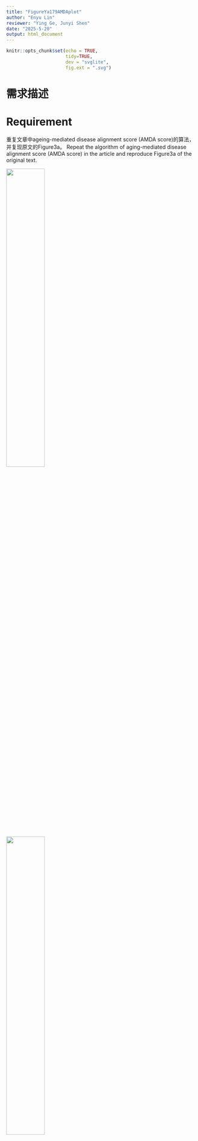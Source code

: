 ```yaml
---
title: "FigureYa179AMDAplot"
author: "Enyu Lin"
reviewer: "Ying Ge, Junyi Shen"
date: "2025-5-20"
output: html_document
---
```

```r
knitr::opts_chunk$set(echo = TRUE,
                      tidy=TRUE,
                      dev = "svglite",
                      fig.ext = ".svg")
```

# 需求描述

# Requirement

重复文章中ageing-mediated disease alignment score (AMDA score)的算法，并复现原文的Figure3a。
Repeat the algorithm of aging-mediated disease alignment score (AMDA score) in the article and reproduce Figure3a of the original text.

![](example1.jpg){width=45%}  

![](example2.jpg){width=45%}

Fig. 3 Association of ageing-associated gene expression changes with ageing diseases and lifespan. a Ageing-mediated disease alignment scores (AMDA scores) for different ageing (x axis) and disease data sets (y axis). Abbreviations: AD Alzheimer’s disease, CAD coronary artery disease, CPI cancer proliferation index, cross-cohort cross-cohort study of blood ageing, HMP human metabolic pathways, IR insulin resistance, LL longitudinal ageing data, MCI mild cognitive impairment; SAFHS, San Antonio Family Heart Study. 

出自<https://www.nature.com/articles/s41467-017-02395-2>
fromhttps://www.nature.com/articles/s41467-017-02395-2

# 应用场景

# Application Scenarios

把自己的数据跟衰老联系起来，肿瘤、非肿瘤领域都可以用起来。具体原理参考下文的“AMDA score算法讲解”。
Linking one's own data to aging can be applied in both oncology and non-oncology fields. The specific principle can be referred to in the "Explanation of AMDA score Algorithm" below.

适用于转录组数据，用文中的公式计算出样本的**AMDA score（量化衰老与疾病相关的指标）**，进行组间对比。
Applicable to transcriptome data, calculate the **AMDA score (an indicator quantifying aging and disease-related indicators) ** of the samples using the formula in the text, and conduct inter-group comparisons.

也可以用自己的数据画这种**带有局部二级标签**的热图。
You can also use your own data to draw such a heat map with local secondary labels.

# 环境设置

# Environment Setup


```r
source("install_dependencies.R")
pacman::p_load(svglite, ggplot2, magrittr,patchwork,Rmisc,Cairo,stringr,tidyr,tidyfst,data.table,rlist,Hmisc,grid,gtable,gridExtra,ggpubr)
```

加载R包
Load the R package

```r
library(DESeq2)
library(S4Vectors)
library(BiocParallel)

Sys.setenv(LANGUAGE = "en") #显示英文报错信息 # Display an English error message
options(stringsAsFactors = FALSE) #禁止chr转成factor  # prohibit chr from being converted to factor
```

> 如果你对AMDA score算法不感兴趣，只想画带二级分类标签的热图，就直接跳到“开始画图”。
> If you are not interested in the AMDA score algorithm and only want to draw a heat map with secondary classification labels, just jump directly to "Start Drawing".

# AMDA score算法讲解

# Explanation of the AMDA score Algorithm

要明白AMDA score得先看原文中的Figure 3a，其中分为两部分。
To understand AMDA score, one must first look at Figure 3a in the original text, which is divided into two parts.

- Part-1属于衰老基因集，是作者自己通过不同物种和组织经过年龄分层的多因素ANOVA进行计算所得的。衰老基因集包含了体现衰老信息的差异基因集，里面分为up和down（详见原文Supplementary Data）。衰老基因集是计算AMDA score的基础，但这个无法复现。因为衰老基因集是作者使用包括斑马鱼、非洲青鳉鱼、小鼠和人的各种组织以及纤维细胞系的基因组所计算得出的。所以，Part-1的基因集在Supplementary Data有提供，直接使用即可。
  Part-1 belongs to the aging gene set and was calculated by the author himself through multi-factor ANOVA with age stratification of different species and tissues. The aging gene set contains a set of differentially expressed genes that reflect aging information, which is divided into up and down (for details, see the original Supplementary Data). The aging gene set is the basis for calculating the AMDA score, but this cannot be reproduced. Because the aging gene set was calculated by the authors using the genomes of various tissues including zebrafish, African medaka, mice and humans, as well as fibroblast cell lines. So, the gene set of Part-1 is available in Supplementary Data and can be used directly.

- Part-2是包括cancer、cvd等各种疾病的病人基因组数据，通过不同的分组策略（见原文Supplementary Table 5）后进行差异基因分析（Deseq2)。然后将差异结果里的log2 Foldchange（原文里描述的是Foldchange，其实实际上是log2FC）在进行normalization（详见下文**"计算AMDA score"**），最后得出取值范围为[-1,1]的log2FC值。
  Part-2 is genomic data of patients with various diseases including cancer and cvd, and differential gene analysis (Deseq2) was conducted after different grouping strategies (see Supplementary Table 5). Then, the log2 Foldchange in the difference results (described as Foldchange in the original text, but in fact it is log2FC) is subjected to normalization (for details, see below **" Calculating AMDA score"**). Finally, a log2FC value with a range of [-1,1] is obtained.

**AMDA score公式的分子部分表示某个病种中匹配到某个基因集中up组的差异基因的rank normalization后的log2FC值的和，减去匹配到down组的差异基因的log2FC的和。分母则是这个基因集中up和down组基因的总数量。**
The molecular part of the AMDA score formula represents the sum of log2FC values after rank normalization of the differentially expressed genes matched to the up group in a certain gene set in a certain disease, minus the sum of log2FC values of the differentially expressed genes matched to the down group. The denominator represents the total number of genes in the up and down groups of this gene set. 

![](example3.jpg){width=50%}

下面以Part-2里的一种疾病为例，展示AMDA score 的计算过程。这里使用**TCGA-BLCA**的转录组数据进行计算（**为什么不用原文中所用的ICGC-BLCA数据，见文末 Q & A**）
The following takes a disease in Part-2 as an example to demonstrate the calculation process of the AMDA score. Here, the transcriptome data of **TCGA-BLCA** is used for calculation (**Why not use the ICGC-BLCA data used in the original text, see Q&A at the end of the text** )

# 输入数据预处理

# Input data preprocessing

实际应用时，如果已经准备好了基因表达矩阵，可跳过这步，直接进入“差异表达分析”。如果已经做好差异表达分析，就直接进入“输入文件”。
In practical application, if the gene expression matrix has already been prepared, this step can be skipped and you can directly enter "Differential expression Analysis". If the differential expression analysis has been completed, directly enter the "Input File".

中间文件已上传至微云<https://share.weiyun.com/c1ToPq7z>
Cloud is a kind of intermediate files uploaded to < https://share.weiyun.com/c1ToPq7z >

## 清洗TCGA-BLCA数据

## Clean the TCGA-BLCA data

这里为了复现原文，因此提取与原文匹配的样本名，用到ICGC-BLCA的转录组数据，但不用里面的raw.count。因ICGC-BLCA数据过大（1.67G），这里不再运行。感兴趣的小伙伴可以自己下载数据放入当前目录内运行。
Here, in order to reproduce the original text, sample names that match the original text are extracted, using the transcriptome data of ICGC-BLCA, but not the raw.count inside. Because the ICGC-BLCA data is too large (1.67G), it is no longer running here. Interested friends can download the data themselves and run it in the current directory.

```r
## 加载ICGC-BLCA的转录组数据
## Load the transcriptome data of ICGC-BLCA
exp <- read.delim("exp_seq.BLCA-US.tsv") #ICGC-BLCA的转录组数据 # Transcriptome data of ICGC-BLCA
## 提取对应的列进行宽数据转换
## Extract the corresponding columns for wide data transformation
tmp=exp[,c(5,8,10)] 
tmp=unique(tmp)
tmp=tmp[!tmp$gene_id=='?',]
tmp = data.table(tmp)
ans = tmp[,list(raw_read_count=mean(raw_read_count)), by = 'submitted_sample_id,gene_id']
rna<-spread(ans,key='submitted_sample_id',value="raw_read_count",fill = NA)
table(str_sub(colnames(rna),14,15)) 
# 与文章中的paired样本数量相符
# Consistent with the number of paired samples in the article

## 分离对照组
## Separate the control group
rna=as.data.frame(rna) 
control=rna[,str_sub(colnames(rna),14,15)=='11'] 
row.names(control)=rna[,1]
## 分离肿瘤组
## Isolate the tumor group
cases=rna[,(str_sub(colnames(rna),end=12)%in%str_sub(colnames(control),end=12))&(str_sub(colnames(rna),14,15)=='01')] 
cases=cases[,c(-1,-3)]
row.names(cases)=rna[,1]
table(duplicated(colnames(cases))) 
table((str_sub(colnames(cases),end=12))==(str_sub(colnames(control),end=12))) 
colnames(cases)=str_sub(colnames(cases),end=15)
colnames(control)=str_sub(colnames(control),end=15)
save(cases,file='BLCA_cases.Rdata')
save(control,file='BLCA_control.Rdata')
```

为了方便可以直接导入我整理好的与文章中匹配的17对BLCA样本
For convenience, you can directly import the 17 pairs of BLCA samples that I have sorted out and match the article

```r
## 导入用ICGC-BLCA数据整理好的17对配对好的样本
## Import 17 pairs of paired samples that have been organized using ICGC-BLCA data
(load(file='BLCA_cases.Rdata'))
(load(file='BLCA_control.Rdata'))

## 导入TCGA-BLCA的转录组数据进行样本配对
## Import the transcriptome data of TCGA-BLCA for sample pairing
HTSeq_Counts <- read.delim("HTSeq - Counts.merge.txt") #TCGA-BLCA的转录组数据  # Transcriptome data of TCGA-BLCA
colnames(HTSeq_Counts)%<>%str_replace_all('[/.]',"-")
table(str_sub(colnames(HTSeq_Counts),end=15)%in% colnames(cases))

# 提取肿瘤样本
# Extract tumor samples
cases_tcga=HTSeq_Counts[,str_sub(colnames(HTSeq_Counts),end=15)%in% colnames(cases)]
cases_tcga$ENSG=HTSeq_Counts[,1]
cases_tcga <- separate(cases_tcga,ENSG,into = "ENSG",sep = "[.]")
cases_tcga=cases_tcga[str_sub(cases_tcga$ENSG,1,4)=="ENSG",]
cases_tcga=cases_tcga[,c(-12,-19)] #去掉两个重复样本  # Remove two duplicate samples
write.csv(cases_tcga, "easy_input_case.csv", quote = F)

# 提取control样本
# Extract the control sample
control_tcga=HTSeq_Counts[,str_sub(colnames(HTSeq_Counts),end=15)%in% colnames(control)]
control_tcga$ENSG=HTSeq_Counts[,1]
control_tcga <- separate(control_tcga,ENSG,into = "ENSG",sep = "[.]")
control_tcga=control_tcga[str_sub(control_tcga$ENSG,1,4)=="ENSG",]
table(duplicated(control_tcga$ENSG)) #ENSG没有重复 #ENSG has no repetition
write.csv(control_tcga, "easy_input_control.csv", quote = F)
```

## 差异表达分析

## Differential expression analysis

使用DEseq2，与原文一致，对TCGA-BLCA转录组进行差异表达分析。其中基因的row.count数没有进行过滤（比如某基因row.count总和<1的剔除），因为不影响差异结果（已验证）。
Using DEseq2, consistent with the original text, differential expression analysis of the TCGA-BLCA transcriptome was conducted. Among them, the row.count number of genes was not filtered (for example, the elimination of a certain gene whose row.count sum is less than 1), because it does not affect the difference result (verified).

```r
# 加载基因表达矩阵
# Load the gene expression matrix
# 肿瘤组
# Tumor Group
cases_tcga <- read.csv("easy_input_case.csv", row.names = 1, header = T, check.names = F)
cases_tcga[1:3, 1:3]

# 对照组
# Control Group
control_tcga <- read.csv("easy_input_control.csv", row.names = 1, header = T, check.names = F)
control_tcga[1:3, 1:3]

## 合并肿瘤组和对照组
## The combined tumor group and the control group
rownames(cases_tcga)=cases_tcga$ENSG
cases_tcga=cases_tcga[,-ncol(cases_tcga)]
rownames(control_tcga)=control_tcga$ENSG
control_tcga=control_tcga[,-ncol(control_tcga)]
mRNA=cbind(cases_tcga,control_tcga)
type_tissue<-ifelse(as.numeric(substr(colnames(mRNA),14,15)) < 10,'tumor','normal')
table(type_tissue)
type_tissue=relevel(factor(type_tissue),ref = "normal")
mRNA=round(mRNA,digits=0) #数据取整，DESeq2需要整数counts # Data rounding: DESeq2 requires integer counts
colData <- data.frame(row.names=colnames(mRNA), 
                      type=c(type_tissue))  #样本名+类别标签   # Sample name + category label

## 构建dds矩阵
## Build the dds matrix
dds <- DESeqDataSetFromMatrix(countData = mRNA, 
                              colData = colData, 
                              design = ~ type) 

## 差异分析较久，创建文件方便保存结果
## The difference analysis takes a long time. Creating a file is convenient for saving the results
tmp_f=file.path('mRNA.DESeq2-dds.Rdata') 
register(SnowParam(6)) #设置多线程  # sets multithreading
if(!file.exists(tmp_f)){
  dds <- DESeq(dds,parallel = T) #进行DESeq差异分析：估计大小因素，估算分散度，gene-wise分散估计，均值-色散关系，最终的分散估计(与原文描述一致)  ## conduct DESeq variance analysis: estimate size factor, estimate dispersion, gene-wise dispersion estimation, mean-dispersion relationship, final dispersion estimation (consistent with the original description)
  save(dds,file = tmp_f)
} #最耗时（已启用多线程） # Most time-consuming (Multithreading enabled)
```

```r
load('mRNA.DESeq2-dds.Rdata')
res <- results(dds, tidy = F)
DEG =as.data.frame(res) #转为数据框  # Convert to Data Frame
head(DEG)
write.csv(DEG, file = "easy_input_DEG.csv") #保存差异基因  # save the differential genes
```

## 对log2FC进行标准化，并对比原文提供的经标准化后的log2FC结果

## Standardize the log2FC and compare it with the standardized log2FC results provided in the original text

这里使用上面计算的log2Foldchange(原文里描述的是Foldchange，实际上是log2FC(**已证实，详见 Q & A**))进行rank normalization
**（原文里是先把所有disease的log2FC进行quantile normalization，再进行单个disease的rank normalization，因为这里只演示一个diseases所以无需进行quantile normalization）**
Here, rank normalization is performed using the log2Foldchange calculated above (the original text describes Foldchange, but in fact, it is log2FC(** confirmed, see Q&A **))
First, quantile normalization is performed on the log2FC of all diseases, and then rank normalization is carried out on individual diseases. Since only one disease is being demonstrated here, there is no need for quantile normalization

- STEP1: 先取绝对值进行大小排列，然后经(r-1)/(R-1)变换得出取值范围为[0,1]的log2FC值（**为什么是(r-1)/(R-1)变换而不是r/R变化，详见Q & A**）。
  STEP1: First, take the absolute value and sort it by size. Then, perform the (r-1)/(r-1) transformation to obtain the log2FC value with a range of [0,1] (** Why it is the (r-1)/(r-1) transformation instead of the r/R change, see Q&A **).
- STEP2: 将取值范围为[0,1]的log2FC值加上log2FC值原有的正负号，使其取值范围变为[-1,1]。
  STEP2: Add the original sign of the log2FC value with a value range of [0,1] to change its value range to [-1,1].

文章提供了一个包含3032个基因的几乎所有diseases（除了Cancer-CPI）的经标准化后的log2FC值（位于Supplementary Data S2）。这个文件与文中Figure3a中AMDA score无关，我们只用它来验证log2FC标准化的结果。
The article provides a standardized log2FC value for almost all diseases (except Cancer-CPI) containing 3032 genes (located in Supplementary Data S2). This file has nothing to do with the AMDA score in Figure3a in the text. We only use it to verify the results of log2FC standardization.

```r
##导入文章提供的经过标准化后的log2FC值,进行匹配
##Import the standardized log2FC values provided in the article and perform matching
ori=read.csv("41467_2017_2395_MOESM5_ESM/Supplementary Data S2/DiseaseAlignment-1-4+5/normalizedFoldChanges.csv")
DEG=read.csv("easy_input_DEG.csv")
row.names(DEG)=DEG[,1]
DEG=DEG[,-1]
all_DEG=DEG[ori$X,]
all_DEG$val=ori$cancer.bladder
all_DEG$absval=abs(ori$cancer.bladder)
all_DEG$Foldchange=abs(all_DEG$log2FoldChange) #绝对值log2FC # Absolute value log2FC
all_DEG=all_DEG[complete.cases(all_DEG),]
all_DEG=all_DEG[order(all_DEG$Foldchange),] #标准化 # normalized
all_DEG$rank=c(0:(nrow(all_DEG)-1))/(nrow(all_DEG)-1) #是0开始的 # starts from 0
all_DEG$rank=all_DEG$rank*all_DEG$log2FoldChange/abs(all_DEG$log2FoldChange) #加上正负号  # plus plus or minus sign
```

画图查看相关性
Draw a graph to check the correlation

```r
ggplot(data=all_DEG, aes(x=rank, y=val)) + 
  geom_point(color="#ffb549") + 
  stat_smooth(method="lm",se=T) 
#基本吻合
# Basically consistent
cor.test(all_DEG$rank,all_DEG$val,method="pearson") 
#相关系数>0.9
# Correlation coefficient >0.9
```

# 输入文件

# Input File

需要用到差异表达分析结果和衰老基因集：
The results of differential expression analysis and the aging gene set are needed:

- 衰老基因集，用例文附件提供的多个文本文件，位于当前文件夹里的41467_2017_2395_MOESM5_ESM/Supplementary Data S2/DEGs/1-4+5/
  Aging gene set, using multiple text files provided in the example attachment, located in the current folder 41467_2017_2395_MOESM5_ESM/Supplementary Data S2/DEGs/1-4+5/
- easy_input_DEG.csv，前面用DESeq2获得的差异表达分析结果。
  easy_input_DEG.csv, the differential expression analysis results obtained earlier using DESeq2

## 导入原文提供的所有衰老基因集

## Import all the aging gene sets provided in the original text

可以把这套衰老基因集用到自己的paper里，记得引用原文哦～
You can apply this aging gene set to your own paper. Remember to quote the original text

```r
metabolic <- read.csv("41467_2017_2395_MOESM5_ESM/Supplementary Data S2/DEGs/1-4+5/metabolic.txt", sep="")
breast <- read.csv("41467_2017_2395_MOESM5_ESM/Supplementary Data S2/DEGs/1-4+5/human-breast.txt", sep="")
skin <- read.csv("41467_2017_2395_MOESM5_ESM/Supplementary Data S2/DEGs/1-4+5/human-skin.txt", sep="")
human.daa <- read.csv("41467_2017_2395_MOESM5_ESM/Supplementary Data S2/DEGs/1-4+5/human-daa.txt", sep="")
human.muscle <- read.csv("41467_2017_2395_MOESM5_ESM/Supplementary Data S2/DEGs/1-4+5/human-muscle.txt", sep="")
metabolic <- read.csv("41467_2017_2395_MOESM5_ESM/Supplementary Data S2/DEGs/1-4+5/metabolic.txt", sep="")
SAFHS <- read.csv("41467_2017_2395_MOESM5_ESM/Supplementary Data S2/DEGs/1-4+5/human-blood-SAFHS.txt", sep="")
mouse.blood <- read.csv("41467_2017_2395_MOESM5_ESM/Supplementary Data S2/DEGs/1-4+5/mouse-blood.txt", sep="")
go <- read.csv("41467_2017_2395_MOESM5_ESM/Supplementary Data S2/DEGs/1-4+5/go.txt", sep="")
danio.brain <- read.csv("41467_2017_2395_MOESM5_ESM/Supplementary Data S2/DEGs/1-4+5/danio-brain.txt", sep="")
data.list=list.files('41467_2017_2395_MOESM5_ESM/Supplementary Data S2/DEGs/1-4+5/',pattern="*.txt")
all=list()
for (i in 1:length(data.list)){
  x=read.csv(paste0('41467_2017_2395_MOESM5_ESM/Supplementary Data S2/DEGs/1-4+5/',data.list[i]),sep="")
  up=x[1:which(x$Up.=="Down:")-1,1]
  if(isEmpty(which(x$Up.=="Other:"))) {
    down=x[which(x$Up.=="Down:")+1:nrow(x),1]
  } else{
    down=x[((which(x$Up.=="Down:")+1):(which(x$Up.=="Other:")-1)),1]
    all[[i]]=list(data.list[i],up,down)}}
```

## 加载差异表达分析结果

## Load the results of differential expression analysis

```r
DEG <- read.csv("easy_input_DEG.csv", row.names = 1)
head(DEG)
```

# 计算AMDA score和p值

# Calculate the AMDA score and P-value

使用标准化后的log2FC值计算AMDA.score并计算p值。计算结果与原文的AMDA score基本吻合，偏差来源分析见Q & A。
Calculate the AMDA.score using the standardized log2FC value and calculate the p-value. The calculation results are basically consistent with the AMDA score of the original text. The analysis of the source of deviation can be found in Q&A.

```r
test=data.frame()
for (i in 1:length(data.list)) {
  n=unlist(all[[i]][1]) #name
  x=unlist(all[[i]][2]) #up
  y=unlist(all[[i]][3]) #down
  xx=table(x%in% row.names(DEG))
  yy=table(y%in% row.names(DEG))
  all_DEG=DEG[c(x,y),] #合并up和down基因集  # Merge the up and down gene sets
  all_DEG=all_DEG[complete.cases(all_DEG),] 
  all_DEG$Foldchange=abs(all_DEG$log2FoldChange) #绝对值log2FC  # Absolute value log2FC
  all_DEG=all_DEG[order(all_DEG$Foldchange),] #标准化  # Standardization
  all_DEG$rank=c(0:(nrow(all_DEG)-1))/(nrow(all_DEG)-1) #0开始 #start from 0
  all_DEG$rank=all_DEG$rank*all_DEG$log2FoldChange/abs(all_DEG$log2FoldChange)
  res=(sum(na.omit(all_DEG[x,"rank"]))-sum(na.omit(all_DEG[y,"rank"])))/length(c(x,y))
  a=wilcox.test(na.omit(all_DEG[x,"rank"]),na.omit(all_DEG[y,"rank"]),paired = FALSE, exact = F, correct = TRUE,conf.int = FALSE, conf.level = 0.95) 
  #Wilcoxon rank-sum test of normalized foldchanges of genes from a disease data sets between ageing-repressed and ageing-induced genes(原文)
  test=rbind(test,cbind(n,res,a[["p.value"]],xx["TRUE"]/sum(xx),yy["TRUE"]/sum(yy)))
}
rownames(test)=c(1:nrow(test))
colnames(test)=c('fact',"AMDA.score",'AMDA.padj',"up%",'down%')
test$AMDA.score%<>% as.numeric()
test$AMDA.padj%<>% as.numeric()

# 把AMDA score保存到文件
# Save AMDA score to file
write.csv(test, "AMDAscore_output.csv", row.names = F, quote = F)
```

## 导入原文的AMDA score进行比较

## Import the AMDA score of the original text for comparison

```r
AMDA <- read.csv("41467_2017_2395_MOESM5_ESM/Supplementary Data S2/DiseaseAlignment-1-4+5/AMDA-dirs.csv")
test$oriAMDA=AMDA$cancer.bladder
ggplot(test,aes(x=AMDA.score, y=oriAMDA)) +
  geom_point(color="#ffb549") + 
  stat_smooth(method="lm",se=T)
cor.test(test$AMDA.score,test$oriAMDA,method="pearson")  
```

这里算出的AMDA score跟原文的相关系数为0.967。
The correlation coefficient between the AMDA score calculated here and the original text is 0.967.

# 开始画图

# Start drawing

以上BLCA的AMDA score对应图中的一行。实际应用时，如果有多组对比，可以像例文那样用热图展示；如果只有一组对比，可以换成柱形图或lollipop等方式展示。
The above BLCA AMDA score corresponds to one row in the graph. In practical applications, if there are multiple sets of comparisons, they can be presented using heat maps as in the example text. If there is only one set of comparisons, they can be presented in the form of bar charts or lollipops, etc.

这里复现文中的Figure 3a的带局部二级标签的heatmap
Here, the heatmap with local secondary labels of Figure 3a in the text is reproduced

## 输入文件预处理

## Input file preprocessing

直接使用**文章的Supplementary Data S2的数据**复现Figure 3a，对照图来理解语句的含义。
Reproduce Figure 3a directly using the Data in Supplementary Data S2 of the article, and understand the meaning of the sentences by referring to the figure.

```r
AMDA <- read.csv("41467_2017_2395_MOESM5_ESM/Supplementary Data S2/DiseaseAlignment-1-4+5/AMDA-dirs.csv") #导入文中数据进行比对  # Import the data in the text for comparison
head(AMDA)

AMDA$X%<>%str_sub(end=-5)
heat <- pivot_longer(AMDA,-X, 
                      names_to = "diseases", values_to = "AMDA.score")
heat <- as.data.frame(heat)
Cancer <- heat$diseases[1:14]
Cardiovasculardiseases <- heat$diseases[15:21]
Neurodeg.diseases <- heat$diseases[22:26]
Type2diabetes <- heat$diseases[27:30]
Ageingsignature <- c('metabolic',"kegg","go")
Speciesageing <- c("danio-liver","danio-brain","danio-skin",
                "notho-liver","notho-brain","notho-skin",
                "mouse-liver","mouse-brain","mouse-skin","mouse-blood",
                "human-skin","human-blood","fibroblasts")
Externalhumandata=c("human-blood-cross-cohort","human-blood-SAFHS","human-muscle","human-brain","human-breast","human-daa")
LL=c("notho-longitudinal","mouse-longitudinal")

heat$xx <- ifelse(heat$X%in%Ageingsignature,"Ageingsignature",
              ifelse(heat$X%in%Speciesageing,"Speciesageing",
                     ifelse(heat$X%in%Externalhumandata,"Externalhumandata","LL")
                     )
              )
heat$yy <- ifelse(heat$diseases%in%Cancer,"Cancer",
              ifelse(heat$diseases%in%Cardiovasculardiseases,"Cardiovasculardiseases",
                     ifelse(heat$diseases%in%Type2diabetes,"Type2diabetes","Neurodeg.diseases")
              )
)

heat$xx%<>%factor(levels = c("Ageingsignature","Speciesageing","Externalhumandata","LL"),ordered = T)
heat$yy%<>%factor(levels = c("Neurodeg.diseases","Type2diabetes","Cardiovasculardiseases","Cancer"),ordered = T)
heat$X%<>%factor(levels = c("go","kegg","metabolic","danio-liver","danio-brain","danio-skin",
                            "notho-liver","notho-brain","notho-skin",
                            "mouse-liver","mouse-brain","mouse-skin","mouse-blood",
                            "human-skin","human-blood","fibroblasts",
                            "human-blood-cross-cohort","human-blood-SAFHS",
                            "human-muscle","human-brain","human-breast","human-daa",
                            "notho-longitudinal","mouse-longitudinal"),ordered = T,
                 labels = c("Gene ontology","KEGG pathway","HMP",
                            "Liver","Brain","Skin",
                            " Liver"," Brain"," Skin",
                            "  Liver","  Brain","  Skin","Blood",
                            "   Skin"," Blood","Fibroblasts",
                            "   Blood (cross-cohort)","Blood (SAFHS)","Muscle","   Brain","Breast","Digital ageing atlas",
                            "N. furzeri fin","M. musculus ear"
                 ))
heat$diseases%<>%factor(levels = c(sort(names(table(heat[heat$yy=='Cancer',"diseases"])),decreasing = T),
                                   sort(names(table(heat[heat$yy=='Cardiovasculardiseases',"diseases"])),decreasing = T),
                                   sort(names(table(heat[heat$yy=='Type2diabetes',"diseases"])),decreasing = T),
                                   sort(names(table(heat[heat$yy=='Neurodeg.diseases',"diseases"])),decreasing = T)),ordered = T,
                                   labels = c("Uterus","Skin","Prostate","Pancreas","Lung","Liver","
                                              Kidney","Head & neck","CPI","Colon & rectum",
                                              "Breast","Brain","Blood","Bladder","Stroke - blood 2","Stroke - blood 1",
                                              "Infarct - blood","Hypertension - blood","Heart failure - artery","CAD - plaque",
                                              "CAD - blood","IR - adipose tissue",
                                              "Diabetes - liver","Diabetes - islets 2","Diabetes - islets 1",
                                              "Parkinson - blood 2","Parkinson - blood 1",
                                              "MCI - blood","AD - brain","AD - blood")
                        )

# x轴二级分类标签
# X-axis Secondary Classification labels
tableGL <- data.frame(group=c(1:13),labels=rep(NA,13),subgroup=c(rep("D. rerio",3),rep("N. furzeri",3),rep("M. musculus",4),rep("H. sapiens",3)))
tableGL$subgroup%<>%factor(levels = c("D. rerio","N. furzeri","M. musculus","H. sapiens"))

labx <- c(Ageingsignature=paste("Ageing","\n","signature"),Speciesageing='Species ageing (JenAge data)',Externalhumandata=paste("External human","\n","data"),LL="LL")

# y轴二级分类标签
# Y-axis secondary classification label
laby <- c(Cardiovasculardiseases=paste("Cardiovascular","\n","diseases"),
       Type2diabetes=paste("Type2","\n","diabetes"),
       Neurodeg.diseases=paste("Neurodeg.","\n","diseases"),
       Cancer="Cancer")
```

## 画主图

## Draw the main image

```r
s <- 10 #统一字体大小 # Uniform font size
p_cor.order <- ggplot(heat, aes(X, diseases)) + 
  geom_tile(aes(fill = round(AMDA.score,2)))+
  theme(axis.text.y =element_text(size=s,face = "bold",margin = margin(r =5)),
        axis.title = element_blank(),
        axis.text.x = element_text(angle=90,hjust =1,vjust = 0.3,face = "bold",size=s,margin = margin(t =5)),
        legend.key.height =  unit(0.2, "inch"),
        legend.key.width  =  unit(0.25, "inch"),
        legend.text = element_text(size=s-0.2),
        legend.background = element_blank(),
        legend.title=element_text(angle=90,vjust = -0.5,hjust = 0.5),
        plot.margin = unit(c(1,2,1,1), "lines")
        ) +
  scale_fill_gradientn(limits = c(-0.42, 0.42),na.value="#ff0000",
                       breaks = c(-0.4, -0.2,0,0.2,0.4),
                       labels = c("<-0.4", "-0.2","0","0.2",">0.4"),
                       values=c(0,0.1,0.5,0.9,1),
                       colours = c('#0000ff','#0000ff','#ffffff','#ff351c', '#ff0000')
                       )+
  guides(fill = guide_colourbar(title="AMDA score",title.position = 'right'))

# 加二级分类标签 
# Add secondary classification tags
p1 <- p_cor.order +
  facet_grid(yy~xx,scales="free",space="free",switch = "both",
                          labeller=labeller(xx = labx, yy=laby)) +
  theme(strip.text = element_text(size = 11,hjust=0.5),
        strip.placement = "outside")

# 保存到文件
# Save to file
pdf("AMDAplot_pri.pdf", width = 11, height = 9)
p1
dev.off()
```

![](AMDAplot_pri.pdf)

> 输出的pdf文件是矢量图，可以用Illustrator等软件打开，手动编辑。
> The output pdf file is a vector graphic and can be opened with software such as Illustrator for manual editing.

> 追求全自动，用代码画出物种拉丁名那行，下面会用到grid。如果理解有困难，可以到这里结束。
> Pursue full automation. Draw the line with the Latin name of the species in code. grid will be used below. If you have difficulty understanding, you can end here.

## 画局部二级标签

## Draw partial secondary labels

```r
p2 <- ggplot() +
  geom_text(data = tableGL, 
            aes(label = labels, x=group), y = 0.5,
            size = 0)+
  theme_pubr()+
  theme(axis.line =element_blank(),
        axis.ticks =element_blank(),
        axis.text =element_blank(),
        axis.title =element_blank(),
        aspect.ratio = 0.0001/10000,
        plot.margin = unit(c(6,0.1,0,0.1), "lines"))+
  facet_grid(~subgroup,scales = "free_x",space = "free_x",switch = "x")+
  theme(strip.text = element_text(size = 10,hjust=0.5,face="italic"),
        strip.background = element_rect( fill="#d9d9d9",color="#d9d9d9"))
#——————转为grid对象
#—————— to grid object
pg1 = ggplotGrob(p1)
pg2 = ggplotGrob(p2)
#——————提取亚标签、合并
#—————— extract subtags, merge
pg2 <- gtable_filter(pg2, 
                     "(background|strip-b-[1234])",
                     trim=T,invert = F)
pgn <- gtable_add_grob(pg1, pg2, t = 14, l = 9, r = 9,z=2)
```

## 提取legend、添加上下文字、合并图层

## Extract legend, add context, and merge layers

```r
pgn2 <- gtable_filter(pgn, 
                     "(guide-box)",
                     trim=T,invert = F)
pgn2 <- pgn2[["grobs"]][[1]][["grobs"]][[1]] #去壳 # Shell Removal
pgn <- gtable_filter(pgn, 
                     "(tag|guide-box|caption)",
                     trim=T,invert = T) #删除原有标签  # Delete the original tag

Alignment <- textGrob("Alignment", gp = gpar(fontsize = 10))
Reversion <- textGrob("Reversion", gp = gpar(fontsize = 10))
padding <- unit(0.5,"line")

# 根据布局调整pos
# Adjust pos according to the layout
gtable_show_layout(pgn2)
pgn3 <- gtable_add_rows(pgn2, heights = grobHeight(Alignment) + padding, pos = 0)
pgn3 <- gtable_add_rows(pgn3, heights = grobHeight(Reversion) + padding, pos = 6)
pgn3 <- gtable_add_grob(pgn3, list(Alignment),t = 1, l = 1, r = ncol(pgn3))
pgn3 <- gtable_add_grob(pgn3, list(Reversion),t = 6, l = 1, r = ncol(pgn3))
pgn <- gtable_add_grob(pgn, pgn3, t = 14, l = 6, r = 6,z=13) #合并，固定位置 # Merge, Fixed position
```

## 输出图片

## Output image

```r
pdf("AMDAplot.pdf",width=11,height=9)
grid.draw(pgn)
dev.off()
```

![](AMDAplot.pdf)

# Q & A

## 1. 为什么确定原文用的log2FC标准化是(r-1)/(R-1)变换而不是r/R变换? 为什么说原文里描述的是Foldchange，实际上是log2FC？

## Why is it determined that the log2FC normalization used in the original text is the (r-1)/(r-1) transformation rather than the r/R transformation? Why is it said that what is described as Foldchange in the original text is actually log2FC?

答：我们可以打开原文提供的包含3032个基因的经标准化后的FC值。
Answer: We can open the standardized FC values provided in the original text, which contain 3,032 genes.

```r
ori <- read.csv("41467_2017_2395_MOESM5_ESM/Supplementary Data S2/DiseaseAlignment-1-4+5/normalizedFoldChanges.csv")
```

我们会发现，每一列是独立的disease，行是3032个基因，每一列按大小排列后值都是一样的
We will find that each column represents an independent disease, with 3,032 genes in each row. After arranging each column by size, the values are all the same

```r
as.numeric(unlist(lapply(ori[,-1], max))) #最大值 # maximum value
as.numeric(unlist(lapply(ori[,-1], min))) #最小值 # minimum value
as.numeric(unlist(lapply(ori[,-1], median))) #中位数  # median
lapply(ori[,2:5], function(x){table(x>0)}) #这里可以看到每个样本正负的数量都是一样的，这是quantile normalization的证据（为了减少篇幅只取前几列）  # Here it can be seen that the number of positive and negative samples for each sample is the same, which is evidence of quantile normalization (only the first few columns are taken to reduce space).
```
这里证实了作者是先对所有disease进行quantile normalization，也**说明了作者不是用foldchange**。如果使用foldchange，所有负值将变成最小的正值，当进行绝对值的rank normalization后加上原有的正负号会出现**最显著的负的log2FC会变成最不显著的负的log2FC**，这个可以自己去试一下。
This confirms that the author first performed quantile normalization on all diseases, and also indicates that the author did not use foldchange. If foldchange is used, all negative values will become the smallest positive values. After performing rank normalization of absolute values and adding the original plus or minus signs, the most significant negative log2FC will become the least significant negative log2FC. You can try this yourself.

接下来取某一列乘以3032，还原r/R变换
Next, multiply a certain column by 3032 to restore the r/R transformation

```r
head(sort(abs(ori[,2])*3032,decreasing = F))
```
这里发现*3032后最小值是0，而且其他数都不是整数，这与文章描述的不一致（原文：replaced fold-changes by their absolute ranks in the list of fold-changes）
It is found here that the minimum value after *3032 is 0, and none of the other numbers are integers, which is inconsistent with the description in the article (original text: replaced fold-changes by their absolute ranks in the list of fold-changes)

```r
head(sort(abs(ori[,2])*3031,decreasing = F))
#换成*3031，结果都是整数完全符合(r-1)/(R-1)变换
#Replace it with *3031, and the results are all integers that fully conform to the (r-1)/(R-1) transformation
```

## 2. 为什么不用原文中所用的ICGC-BLCA数据而用TCGA的？

## 2. Why use TCGA instead of the ICGC-BLCA data mentioned in the original text?

答：ICGC-BLCA转录组数据中基因名是gene id和gene alias（基因别名）构成，这导致了很严重的问题。在基因ID转换的过程中（不管是用org.Hs.eg.db还是自己读取GTF进行匹配），会出现gene id与ensembl id多对多的情况。更严重的是，因为ICGC是gene id和gene alias混用，会导致某些gene alias匹配到其对应的gene id的ensembl id，也会出现一个ensembl id匹配到多个gene id和gene alias，导致多对多。这种结果会使得我们无法判断作者提供的normalizedFoldChanges.csv是属于ICGC里面的哪想基因（文中作者描述是使用Bimart进行转换，但Bimart同样也会遇到多对多转换，所以面临着随机性，可能某些gene id变成与其ensembl id下gene alias同名的gene id的ensembl id**（这也是复现这个图才发现的一个ID转换的坑！）**）。
Answer: In the ICGC-BLCA transcriptome data, the gene names are composed of gene ids and gene aliases, which leads to very serious problems. During the process of gene id conversion (whether using org.Hs.eg.db or reading GTF by oneself for matching), there will be a many-to-many situation between Gene id and ensembl id. What is more serious is that since ICGC involves the mixed use of gene ids and gene Aliases, it may lead to certain gene aliases matching the ensembl ids of their corresponding gene ids, and also result in one ensembl id matching multiple gene ids and gene Aliases. This leads to a many-to-many situation. This result will make us unable to judge the author provide normalizedFoldChanges. The CSV which belongs to the inside of the led to gene (in this paper, the authors describe Bimart is used for conversion, but Bimart will also encounter a many-to-many conversion, so facing the randomness, It's possible that some gene ids have become the ensembl ids of gene ids with the same name as the gene alias under their ensembl ids ** (This is also an ID conversion pithole discovered only after reproducing this diagram!)" "**).

因此，这次直接用TCGA-BLCA的数据，里面是ensembl id，直接使用即可，不过这也导致了下面的问题：计算结果偏差，**经对比发现，ICGC转录组的raw.count和TCGA的raw.count完全不一致（相同sample下）**。
Therefore, this time we directly used the data from TCGA-BLCA, which contains the ensembl id, and could use it directly. However, this also led to the following problem: After comparison, it was found that the raw.count of the ICGC transcriptome and that of the TCGA are completely inconsistent (under the same sample).

## 3. 计算结果与原文的AMDA score的偏差是什么导致的？

## 3.What causes the deviation between the calculation result and the original AMDA score?

答：除了上面说的用了TCGA导致的偏差外，还有一个文章本身的原因。
Answer: Besides the deviation caused by the use of TCGA mentioned above, there is also a reason related to the article itself.

通过读取文章Supplementary Data S2中所有作者自己计算出的衰老基因集发现，大多数衰老基因集的up和down个数与文章中Supplementary Table 3列出的个数不一致（记得只有metabolism是一致的）。这可能是作者在处理数据时出现的差错。
By reading the aging gene sets calculated by all the authors themselves in the Supplementary Data S2 of the article, it was found that the up and down numbers of most aging gene sets were inconsistent with the numbers listed in Supplementary Table 3 of the article (remember that only metabolism was consistent). This might be an error made by the author when handling the data.

# Session Info

```r
sessionInfo()
```
